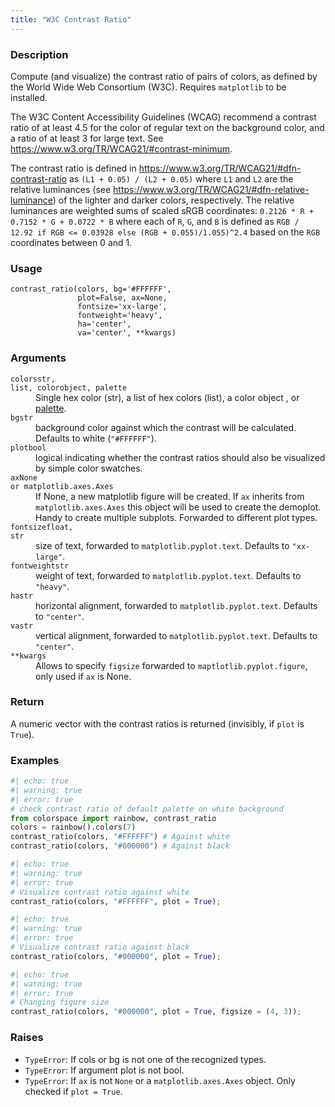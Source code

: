 ```yaml
---
title: "W3C Contrast Ratio"
---
```


### Description

Compute (and visualize) the contrast ratio of pairs of colors, as defined
by the World Wide Web Consortium (W3C). Requires `matplotlib` to be installed.

The W3C Content Accessibility Guidelines (WCAG) recommend a contrast ratio
of at least 4.5 for the color of regular text on the background color, and
a ratio of at least 3 for large text. See
<https://www.w3.org/TR/WCAG21/#contrast-minimum>.

The contrast ratio is defined in <https://www.w3.org/TR/WCAG21/#dfn-contrast-ratio>
as `(L1 + 0.05) / (L2 + 0.05)` where `L1` and `L2` are the relative luminances
(see <https://www.w3.org/TR/WCAG21/#dfn-relative-luminance>) of the lighter and darker
colors, respectively. The relative luminances are weighted sums of scaled sRGB coordinates:
`0.2126 * R + 0.7152 * G + 0.0722 * B` where each of `R`, `G`, and `B`
is defined as `RGB / 12.92 if RGB <= 0.03928 else (RGB + 0.055)/1.055)^2.4` based on
the `RGB` coordinates between 0 and 1.

### Usage

<pre><code class='language-python'>contrast_ratio(colors, bg=&#x27;#FFFFFF&#x27;,<br/>               plot=False, ax=None,<br/>               fontsize=&#x27;xx-large&#x27;,<br/>               fontweight=&#x27;heavy&#x27;,<br/>               ha=&#x27;center&#x27;,<br/>               va=&#x27;center&#x27;, **kwargs)</code></pre>

### Arguments

<dl class="pyp-list param-list">
  <dt style = "white-space: nowrap; font-family: monospace; vertical-align: top">
   <code id="colorspace.utils.contrast_ratio:colors">colors</code><code class="argument-class">str, list, colorobject, palette</code>
  </dt>
 <dd>Single hex color (str), a list of hex colors (list),
a color object ,
or [palette](colorspace.palettes.palette.qmd).</dd>
  <dt style = "white-space: nowrap; font-family: monospace; vertical-align: top">
   <code id="colorspace.utils.contrast_ratio:bg">bg</code><code class="argument-class">str</code>
  </dt>
 <dd>background color against which the contrast will be calculated.
Defaults to white (`"#FFFFFF"`).</dd>
  <dt style = "white-space: nowrap; font-family: monospace; vertical-align: top">
   <code id="colorspace.utils.contrast_ratio:plot">plot</code><code class="argument-class">bool</code>
  </dt>
 <dd>logical indicating whether the contrast ratios should also be
visualized by simple color swatches.</dd>
  <dt style = "white-space: nowrap; font-family: monospace; vertical-align: top">
   <code id="colorspace.utils.contrast_ratio:ax">ax</code><code class="argument-class">None or matplotlib.axes.Axes</code>
  </dt>
 <dd>If None, a new matplotlib figure will
be created. If `ax` inherits from `matplotlib.axes.Axes` this object
will be used to create the demoplot. Handy to create multiple subplots.
Forwarded to different plot types.</dd>
  <dt style = "white-space: nowrap; font-family: monospace; vertical-align: top">
   <code id="colorspace.utils.contrast_ratio:fontsize">fontsize</code><code class="argument-class">float, str</code>
  </dt>
 <dd>size of text, forwarded to `matplotlib.pyplot.text`.
Defaults to `"xx-large"`.</dd>
  <dt style = "white-space: nowrap; font-family: monospace; vertical-align: top">
   <code id="colorspace.utils.contrast_ratio:fontweight">fontweight</code><code class="argument-class">str</code>
  </dt>
 <dd>weight of text, forwarded to `matplotlib.pyplot.text`.
Defaults to `"heavy"`.</dd>
  <dt style = "white-space: nowrap; font-family: monospace; vertical-align: top">
   <code id="colorspace.utils.contrast_ratio:ha">ha</code><code class="argument-class">str</code>
  </dt>
 <dd>horizontal alignment, forwarded to `matplotlib.pyplot.text`.
Defaults to `"center"`.</dd>
  <dt style = "white-space: nowrap; font-family: monospace; vertical-align: top">
   <code id="colorspace.utils.contrast_ratio:va">va</code><code class="argument-class">str</code>
  </dt>
 <dd>vertical alignment, forwarded to `matplotlib.pyplot.text`.
Defaults to `"center"`.</dd>
  <dt style = "white-space: nowrap; font-family: monospace; vertical-align: top">
   <code id="colorspace.utils.contrast_ratio:**kwargs">**kwargs</code>
  </dt>
 <dd>Allows to specify `figsize` forwarded to `maptlotlib.pyplot.figure`,
only used if `ax` is None.</dd>
</dl>

### Return

A numeric vector with the contrast ratios is returned (invisibly, if `plot` is `True`).

### Examples

```python
#| echo: true
#| warning: true
#| error: true
# check contrast ratio of default palette on white background
from colorspace import rainbow, contrast_ratio
colors = rainbow().colors(7)
contrast_ratio(colors, "#FFFFFF") # Against white
contrast_ratio(colors, "#000000") # Against black
```

```python
#| echo: true
#| warning: true
#| error: true
# Visualize contrast ratio against white
contrast_ratio(colors, "#FFFFFF", plot = True);
```

```python
#| echo: true
#| warning: true
#| error: true
# Visualize contrast ratio against black
contrast_ratio(colors, "#000000", plot = True);
```

```python
#| echo: true
#| warning: true
#| error: true
# Changing figure size
contrast_ratio(colors, "#000000", plot = True, figsize = (4, 3));
```




### Raises

<ul class="python-raises">
<li><code class="text-warning">TypeError</code>: If cols or bg is not one of the recognized types.
<li><code class="text-warning">TypeError</code>: If argument plot is not bool.
<li><code class="text-warning">TypeError</code>: If `ax` is not `None` or a `matplotlib.axes.Axes` object. Only
checked if `plot = True`.
</ul>

